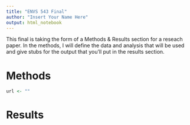 ```yaml
---
title: "ENVS 543 Final"
author: "Insert Your Name Here"
output: html_notebook
---
```


This final is taking the form of a Methods & Results section for a reseach paper.  In the methods, I will define the data and analysis that will be used and give stubs for the output that you'll put in the results section.

# Methods 

```r
url <- ""
```



# Results
